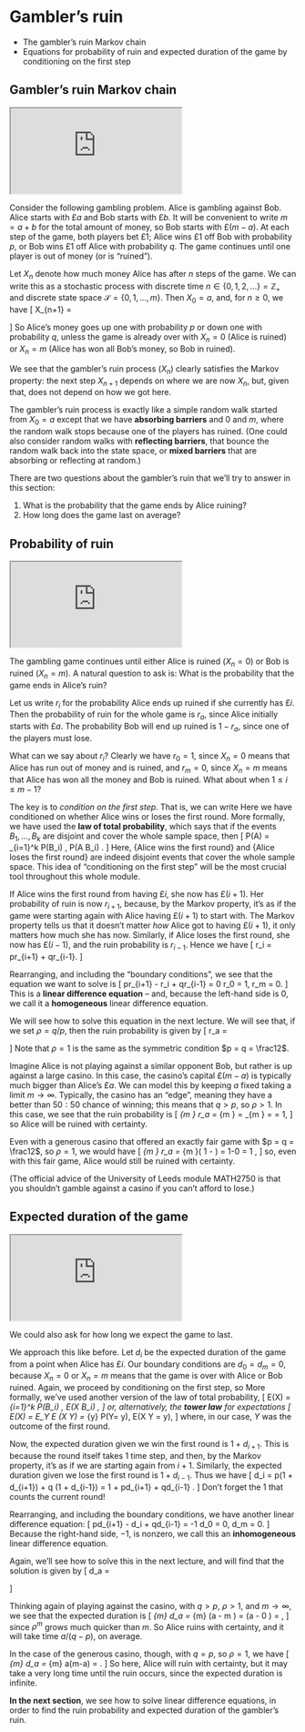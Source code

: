 # Gambler's ruin  {#S03-gamblers-ruin}


::: {.mysummary}
* The gambler's ruin Markov chain
* Equations for probability of ruin and expected duration of the game by conditioning on the first step
:::



## Gambler's ruin Markov chain  {#ruin-chain}

:::: {.videowrap}
::: {.videowrapper}
<iframe src="https://www.youtube.com/embed/Uh7GeOL4hY8"></iframe>
:::
::::



Consider the following gambling problem. Alice is gambling against Bob. Alice starts with £$a$ and Bob starts with £$b$. It will be convenient to write $m = a + b$ for the total amount of money, so Bob starts with £$(m-a)$. At each step of the game, both players bet £1; Alice wins £1 off Bob with probability $p$, or Bob wins £1 off Alice with probability $q$. The game continues until one player is out of money (or is "ruined").

Let $X_n$ denote how much money Alice has after $n$ steps of the game. We can write this as a stochastic process with discrete time $n \in \{0,1,2,\dots\} = \mathbb Z_+$ and discrete state space $\mathcal S = \{0,1,\dots,m\}$. Then $X_0 = a$, and, for $n \geq 0$, we have
\[ X_{n+1} = \begin{cases} X_n + 1 & \text{with probability $p$ if $1\leq X_n \leq m-1$,} \\
                           X_n - 1 & \text{with probability $q$ if $1\leq X_n \leq m-1$,} \\
                           0       & \text{if $X_n = 0$,} \\
                           m       & \text{if $X_n = m$.} \end{cases} \]
So Alice's money goes up one with probability $p$ or down one with probability $q$, unless the game is already over with $X_n = 0$ (Alice is ruined) or $X_n = m$ (Alice has won all Bob's money, so Bob in ruined).

We see that the gambler's ruin process $(X_n)$ clearly satisfies the Markov property: the next step $X_{n+1}$ depends on where we are now $X_n$, but, given that, does not depend on how we got here.

The gambler's ruin process is exactly like a simple random walk started from $X_0 = a$ except that we have **absorbing barriers** and $0$ and $m$, where the random walk stops because one of the players has ruined. (One could also consider random walks with **reflecting barriers**, that bounce the random walk back into the state space, or **mixed barriers** that are absorbing or reflecting at random.) 

There are two questions about the gambler's ruin that we'll try to answer in this section:

1. What is the probability that the game ends by Alice ruining?
2. How long does the game last on average?


## Probability of ruin  {#ruin-probability}


:::: {.videowrap}
::: {.videowrapper}
<iframe src="https://www.youtube.com/embed/fV3_fxF1NNA"></iframe>
:::
::::


The gambling game continues until either Alice is ruined ($X_n = 0$) or Bob is ruined ($X_n = m$). A natural question to ask is: What is the probability that the game ends in Alice's ruin?

Let us write $r_i$ for the probability Alice ends up ruined if she currently has £$i$. Then the probability of ruin for the whole game is $r_a$, since Alice initially starts with £$a$. The probability Bob will end up ruined is $1 - r_a$, since one of the players must lose.

What can we say about $r_i$? Clearly we have $r_0 = 1$, since $X_n = 0$ means that Alice has run out of money and is ruined, and $r_m = 0$, since $X_n = m$ means that Alice has won all the money and Bob is ruined. What about when $1 \leq i \leq m-1$?

The key is to *condition on the first step*. That is, we can write
\begin{align*}
\mathbb P(\text{ruin}) &= \mathbb P(\text{win first round}) \, \mathbb P(\text{ruin} \mid \text{win first round}) \\
&\qquad{}\quad {}+ \mathbb P(\text{lose first round}) \, \mathbb P(\text{ruin} \mid \text{lose first round}) \\
&= p\,\mathbb P(\text{ruin} \mid \text{win first round}) + q \,\mathbb P(\text{ruin} \mid \text{lose first round}) .
\end{align*}
Here we have conditioned on whether Alice wins or loses the first round. More formally, we have used the **law of total probability**, which says that if the events $B_1, \dots, B_k$ are disjoint and cover the whole sample space, then
\[ \mathbb P(A) = \sum_{i=1}^k \mathbb P(B_i) \, \mathbb P(A \mid B_i) . \]
Here, $\{\text{Alice wins the first round}\}$ and $\{\text{Alice loses the first round}\}$ are indeed disjoint events that cover the whole sample space. This idea of "conditioning on the first step" will be the most crucial tool throughout this whole module.

If Alice wins the first round from having £$i$, she now has £$(i+1)$. Her probability of ruin is now $r_{i+1}$, because, by the Markov property, it's as if the game were starting again with Alice having £$(i+1)$ to start with. The Markov property tells us that it doesn't matter *how* Alice got to having £$(i+1)$, it only matters how much she has now. Similarly, if Alice loses the first round, she now has £$(i-1)$, and the ruin probability is $r_{i-1}$. Hence we have
  \[ r_i = pr_{i+1} + qr_{i-1}. \]
  
Rearranging, and including the "boundary conditions", we see that the equation we want to solve is
  \[ pr_{i+1} - r_i + qr_{i-1} = 0 \qquad \text{subject to} \qquad r_0 = 1,\ r_m = 0. \]
This is a **linear difference equation** -- and, because the left-hand side is $0$, we call it a **homogeneous** linear difference equation.

We will see how to solve this equation in the next lecture. We will see that, if we set  $\rho = q/p$, then the ruin probability is given by
  \[ r_a = \begin{cases} \displaystyle\frac{\rho^a - \rho^m}{1 - \rho^m} & \text{if $\rho \neq 1$,} \\[0.35cm]
           1 - \displaystyle\frac{a}{m} & \text{if $\rho = 1$.} \end{cases} \]
Note that $\rho = 1$ is the same as the symmetric condition $p = q = \frac12$.

Imagine Alice is not playing against a similar opponent Bob, but rather is up against a large casino. In this case, the casino's capital £$(m-a)$ is typically much bigger than Alice's £$a$. We can model this by keeping $a$ fixed taking a limit $m \to \infty$. Typically, the casino has an "edge", meaning they have a better than $50:50$ chance of winning; this means that $q > p$, so $\rho > 1$. In this case, we see that the ruin probability is
  \[ \lim_{m \to \infty} r_a = \lim_{m \to \infty} \frac{\rho^a - \rho^m}{1 - \rho^m} = \lim_{m \to \infty} \frac{\rho^a/\rho^m - 1}{1/\rho^m - 1} = \frac{0-1}{0-1} = 1, \]
so Alice will be ruined with certainty.

Even with a generous casino that offered an exactly fair game with $p = q = \frac12$, so $\rho = 1$, we would have
  \[ \lim_{m \to \infty} r_a = \lim_{m \to \infty}\left( 1 - \frac{a}{m} \right) = 1-0 = 1 , \]
so, even with this fair game, Alice would still be ruined with certainty.

(The official advice of the University of Leeds module MATH2750 is that you shouldn't gamble against a casino if you can't afford to lose.)


## Expected duration of the game  {#expected-duration}


:::: {.videowrap}
::: {.videowrapper}
<iframe src="https://www.youtube.com/embed/wd7Cj_0Kdog"></iframe>
:::
::::


We could also ask for how long we expect the game to last.

We approach this like before. Let $d_i$ be the expected duration of the game from a point when Alice has £$i$. Our boundary conditions are $d_0 = d_m = 0$, because $X_n = 0$ or $X_n = m$ means that the game is over with Alice or Bob ruined. Again, we proceed by conditioning on the first step, so
\begin{align*}
\mathbb E(\text{duration}) &= \mathbb P(\text{win first round}) \, \mathbb E(\text{duration} \mid \text{win first round}) \\
&\qquad{}+ \mathbb P(\text{lose first round}) \, \mathbb E(\text{duration} \mid \text{lose first round}) \\
&= p\,\mathbb E(\text{duration} \mid \text{win first round}) + q \,\mathbb E(\text{duration} \mid \text{lose first round}) .
\end{align*}
More formally, we've used another version of the law of total probability,
\[ \mathbb E(X) = \sum_{i=1}^k \mathbb P(B_i) \, \mathbb E(X \mid B_i) , \]
or, alternatively, the **tower law** for expectations
\[ \mathbb E(X) = \mathbb E_Y \mathbb E (X \mid Y) = \sum_{y} \mathbb P(Y= y)\, E(X \mid Y = y), \]
where, in our case, $Y$ was the outcome of the first round.

Now, the expected duration given we win the first round is $1 + d_{i+1}$. This is because the round itself takes $1$ time step, and then, by the Markov property, it's as if we are starting again from $i+1$. Similarly, the expected duration given we lose the first round is $1 + d_{i-1}$. Thus we have 
\[ d_i = p(1 + d_{i+1}) + q (1 + d_{i-1}) = 1 + pd_{i+1} + qd_{i-1} . \]
Don't forget the 1 that counts the current round!

Rearranging, and including the boundary conditions, we have another linear difference equation:
  \[ pd_{i+1} - d_i + qd_{i-1} = -1 \qquad \text{subject to} \qquad d_0 = 0,\ d_m = 0. \]
Because the right-hand side, $-1$, is nonzero, we call this an **inhomogeneous** linear difference equation.

Again, we'll see how to solve this in the next lecture, and will find that the solution is given by
  \[ d_a = \begin{cases} {\displaystyle \frac{1}{q-p} \left(a - m\frac{1-\rho^a}{1- \rho^m} \right)} & \text{if $\rho \neq 1$,} \\
\displaystyle a(m-a) & \text{if $\rho = 1$.} \end{cases} \]

Thinking again of playing against the casino, with $q > p$, $\rho > 1$, and $m \to \infty$, we see that the expected duration is
  \[ \lim_{m\to\infty} d_a = \lim_{m\to\infty} \frac{1}{q-p} \left(a - m\frac{1-\rho^a}{1 - \rho^m} \right)  = \frac{1}{q-p} \left(a - 0 \right) = \frac{a}{q-p} , \]
since $\rho^m$ grows much quicker than $m$. So Alice ruins with certainty, and it will take time $a/(q-p)$, on average.

In the case of the generous casino, though, with $q = p$, so $\rho = 1$, we have
  \[ \lim_{m\to\infty} d_a =  \lim_{m\to\infty} a(m-a) = \infty .  \]
So here, Alice will ruin with certainty, but it may take a very long time until the ruin occurs, since the expected duration is infinite.


::: {.mysummary}
**In the next section**, we see how to solve linear difference equations, in order to find the ruin probability and expected duration of the gambler's ruin.
:::


